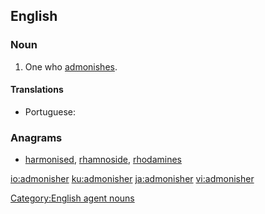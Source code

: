 ==English==

===Noun===
{{en-noun}}

# One who [[admonish|admonishes]].

====Translations====
{{trans-top|one who admonishes}}
* Portuguese: {{t+|pt|admoestador|m}}
{{trans-mid}}
{{trans-bottom}}

===Anagrams===
* [[harmonised#English|harmonised]], [[rhamnoside#English|rhamnoside]], [[rhodamines#English|rhodamines]]

[[Category:English agent nouns]]

[[io:admonisher]]
[[ku:admonisher]]
[[ja:admonisher]]
[[vi:admonisher]]